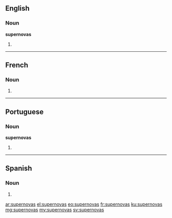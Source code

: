 ==English==

===Noun===
'''supernovas'''

# {{plural of|supernova}}

----

==French==

===Noun===
{{head|fr|g=f-p}}

# {{plural of|supernova|lang=fr}}

----

==Portuguese==

===Noun===
'''supernovas''' {{f}}

# {{plural of|supernova|lang=pt}}

----

==Spanish==

===Noun===
{{head|es|noun form|g=m-p}}

# {{plural of|lang=es|[[supernova]]|nocat=1}}

[[ar:supernovas]]
[[el:supernovas]]
[[eo:supernovas]]
[[fr:supernovas]]
[[ku:supernovas]]
[[mg:supernovas]]
[[my:supernovas]]
[[sv:supernovas]]